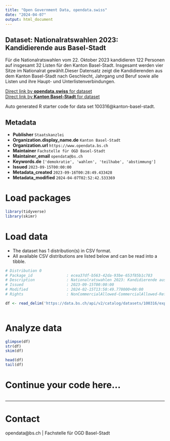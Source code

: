 ```yaml
---
title: "Open Government Data, opendata.swiss"
date: "2024-04-07"
output: html_document
---
```


## Dataset: Nationalratswahlen 2023: Kandidierende aus Basel-Stadt

Für die Nationalratswahlen vom 22. Oktober 2023 kandidieren 122 Personen auf insgesamt 32 Listen für den Kanton Basel-Stadt. Insgesamt werden vier Sitze im Nationalrat gewählt.Dieser Datensatz zeigt die Kandidierenden aus dem Kanton Basel-Stadt nach Geschlecht, Jahrgang und Beruf sowie alle Listen und ihre Haupt- und Unterlistenverbindungen.

[Direct link by **opendata.swiss** for dataset](https://opendata.swiss/de/dataset/nationalratswahlen-2023-kandidierende-aus-basel-stadt)<br>
[Direct link by **Kanton Basel-Stadt** for dataset](https://data.bs.ch/explore/dataset/100316/)

Auto generated R starter code for data set 100316@kanton-basel-stadt.

## Metadata

- **Publisher** `Staatskanzlei`
- **Organization.display_name.de** `Kanton Basel-Stadt`
- **Organization.url** `https://www.opendata.bs.ch`
- **Maintainer** `Fachstelle für OGD Basel-Stadt`
- **Maintainer_email** `opendata@bs.ch`
- **Keywords.de** `['demokratie', 'wahlen', 'teilhabe', 'abstimmung']`
- **Issued** `2023-09-15T00:00:00`
- **Metadata_created** `2023-09-16T00:28:49.433428`
- **Metadata_modified** `2024-04-07T02:52:42.533369`


# Load packages

```r

library(tidyverse)
library(skimr)

```

# Load data

-   The dataset has 1 distribution(s) in CSV format.
-   All available CSV distributions are listed below and can be read into a tibble.

```r

# Distribution 0
# Package_id               : ecea37df-b563-42da-93be-653f85b1c783
# Description              : Nationalratswahlen 2023: Kandidierende aus Basel-Stadt (csv)
# Issued                   : 2023-09-15T00:00:00
# Modified                 : 2024-02-15T13:50:49.770000+00:00
# Rights                   : NonCommercialAllowed-CommercialAllowed-ReferenceRequired

df <- read_delim('https://data.bs.ch/api/v2/catalog/datasets/100316/exports/csv')



```

# Analyze data

```r

glimpse(df)
str(df)
skim(df)

head(df)
tail(df)

```

# Continue your code here...

```r

```

------------------------------------------------------------------------

# Contact

opendata@bs.ch | Fachstelle für OGD Basel-Stadt
